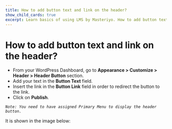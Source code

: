 ---
title: How to add button text and link on the header?
show_child_cards: true
excerpt: Learn basics of using LMS by Masteriyo. How to add button text and link on the header.
---

# How to add button text and link on the header?

- From your WordPress Dashboard, go to **Appearance > Customize > Header > Header Button** section.
- Add your text in the **Button Text** field.
- Insert the link in the **Button Link** field in order to redirect the button to the link.
- Click on **Publish**.

*```Note: You need to have assigned Primary Menu to display the header button.```*

It is shown in the image below:
